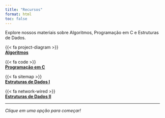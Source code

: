 ```yaml
---
title: "Recursos"
format: html
toc: false 
---
```


Explore nossos materiais sobre Algoritmos, Programação em C e Estruturas de Dados. 

::: {.grid}

::: {.g-col-6}
::: {.card .bg-success .text-white .text-center .p-4}
{{< fa project-diagram >}}  
**[Algoritmos](disciplinas/algoritmos/index.qmd){.stretched-link .text-white}**
:::
:::


::: {.g-col-6}
::: {.card .bg-primary .text-white .text-center .p-4}
{{< fa code >}}  
**[Programação em C](disciplinas/programacaoc/index.qmd){.stretched-link .text-white}**
:::
:::

::: {.g-col-6}
::: {.card .bg-warning .text-white .text-center .p-4}
{{< fa sitemap >}}  
**[Estruturas de Dados I](disciplinas/aed1/index.qmd){.stretched-link .text-white}**
:::
:::

::: {.g-col-6}
::: {.card .bg-purple .text-white .text-center .p-4}
{{< fa network-wired >}}  
**[Estruturas de Dados II](disciplinas/aed2/academic/index.qmd){.stretched-link .text-white}**
:::
:::

:::
---
_Clique em uma opção para começar!_ 

